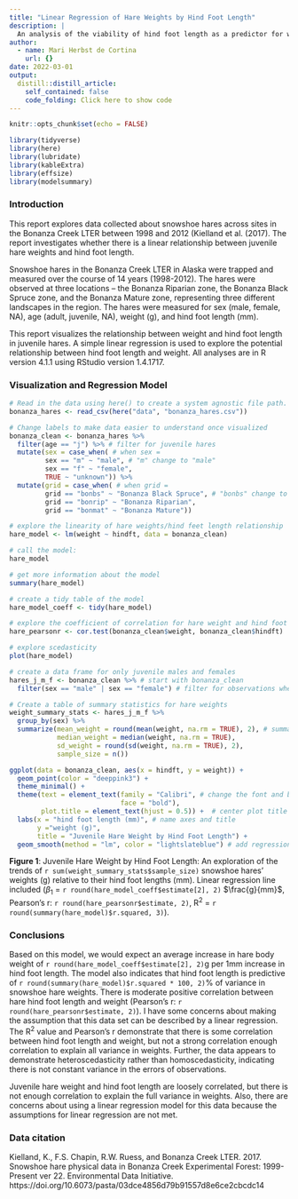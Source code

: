 ```yaml
---
title: "Linear Regression of Hare Weights by Hind Foot Length"
description: |
  An analysis of the viability of hind foot length as a predictor for weight in juvenile hares.
author:
  - name: Mari Herbst de Cortina
    url: {}
date: 2022-03-01
output:
  distill::distill_article:
    self_contained: false
    code_folding: Click here to show code
---
```


```r
knitr::opts_chunk$set(echo = FALSE)

library(tidyverse)
library(here)
library(lubridate)
library(kableExtra)
library(effsize)
library(modelsummary)
```

### Introduction

This report explores data collected about snowshoe hares across sites in the Bonanza Creek LTER between 1998 and 2012 (Kielland et al. (2017). The report investigates whether there is a linear relationship between juvenile hare weights and hind foot length.

Snowshoe hares in the Bonanza Creek LTER in Alaska were trapped and measured over the course of 14 years (1998-2012). The hares were observed at three locations -- the Bonanza Riparian zone, the Bonanza Black Spruce zone, and the Bonanza Mature zone, representing three different landscapes in the region. The hares were measured for sex (male, female, NA), age (adult, juvenile, NA), weight (g), and hind foot length (mm).

This report visualizes the relationship between weight and hind foot length in juvenile hares. A simple linear regression is used to explore the potential relationship between hind foot length and weight. All analyses are in R version 4.1.1 using RStudio version 1.4.1717.

### Visualization and Regression Model

```r
# Read in the data using here() to create a system agnostic file path.
bonanza_hares <- read_csv(here("data", "bonanza_hares.csv"))
```

```r
# Change labels to make data easier to understand once visualized
bonanza_clean <- bonanza_hares %>%
  filter(age == "j") %>% # filter for juvenile hares
  mutate(sex = case_when( # when sex =
         sex == "m" ~ "male", # "m" change to "male"
         sex == "f" ~ "female",
         TRUE ~ "unknown")) %>%
  mutate(grid = case_when( # when grid =
         grid == "bonbs" ~ "Bonanza Black Spruce", # "bonbs" change to "Bonanza Black Spruce"
         grid == "bonrip" ~ "Bonanza Riparian",
         grid == "bonmat" ~ "Bonanza Mature"))
```

```r
# explore the linearity of hare weights/hind feet length relationship
hare_model <- lm(weight ~ hindft, data = bonanza_clean)

# call the model:
hare_model

# get more information about the model
summary(hare_model)

# create a tidy table of the model
hare_model_coeff <- tidy(hare_model)

# explore the coefficient of correlation for hare weight and hind foot length, Pearson's r
hare_pearsonr <- cor.test(bonanza_clean$weight, bonanza_clean$hindft)

# explore scedasticity
plot(hare_model)
```

```r
# create a data frame for only juvenile males and females
hares_j_m_f <- bonanza_clean %>% # start with bonanza_clean
  filter(sex == "male" | sex == "female") # filter for observations where sex is male or female

# Create a table of summary statistics for hare weights
weight_summary_stats <- hares_j_m_f %>%
  group_by(sex) %>%
  summarize(mean_weight = round(mean(weight, na.rm = TRUE), 2), # summarize and name columns, 'na.rm = TRUE' to remove NA values, round() to choose number of digits
            median_weight = median(weight, na.rm = TRUE), 
            sd_weight = round(sd(weight, na.rm = TRUE), 2),
            sample_size = n())
```

```r
ggplot(data = bonanza_clean, aes(x = hindft, y = weight)) +
  geom_point(color = "deeppink3") +
  theme_minimal() +
  theme(text = element_text(family = "Calibri", # change the font and bold for easier reading
                            face = "bold"),
        plot.title = element_text(hjust = 0.5)) +  # center plot title
  labs(x = "hind foot length (mm)", # name axes and title
       y ="weight (g)",
       title = "Juvenile Hare Weight by Hind Foot Length") +
  geom_smooth(method = "lm", color = "lightslateblue") # add regression line
```

**Figure 1**: Juvenile Hare Weight by Hind Foot Length: An exploration of the trends of `r sum(weight_summary_stats$sample_size)` snowshoe hares' weights (g) relative to their hind foot lengths (mm). Linear regression line included ($\beta$~1~ = `r round(hare_model_coeff$estimate[2], 2)` $\frac{g}{mm}$, Pearson's r: `r round(hare_pearsonr$estimate, 2)`, R$^2$ = `r round(summary(hare_model)$r.squared, 3)`).

### Conclusions

Based on this model, we would expect an average increase in hare body weight of `r round(hare_model_coeff$estimate[2], 2)`g per 1mm increase in hind foot length. The model also indicates that hind foot length is predictive of `r round(summary(hare_model)$r.squared * 100, 2)`% of variance in snowshoe hare weights. There is moderate positive correlation between hare hind foot length and weight (Pearson's r: `r round(hare_pearsonr$estimate, 2)`). I have some concerns about making the assumption that this data set can be described by a linear regression. The R$^2$ value and Pearson's r demonstrate that there is some correlation between hind foot length and weight, but not a strong correlation enough correlation to explain all variance in weights. Further, the data appears to demonstrate heteroscedasticity rather than homoscedasticity, indicating there is not constant variance in the errors of observations.


Juvenile hare weight and hind foot length are loosely correlated, but there is not enough correlation to explain the full variance in weights. Also, there are concerns about using a linear regression model for this data because the assumptions for linear regression are not met.

### Data citation

Kielland, K., F.S. Chapin, R.W. Ruess, and Bonanza Creek LTER. 2017. Snowshoe hare physical data in Bonanza Creek Experimental Forest: 1999-Present ver 22. Environmental Data Initiative. https://doi.org/10.6073/pasta/03dce4856d79b91557d8e6ce2cbcdc14


